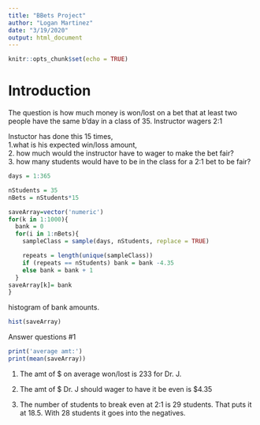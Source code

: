 ```yaml
---
title: "BBets Project"
author: "Logan Martinez"
date: "3/19/2020"
output: html_document
---
```


```r
knitr::opts_chunk$set(echo = TRUE)
```

# Introduction

The question is how much money is won/lost on a bet that at least two people have the same b'day in a class of 35.  Instructor wagers 2:1 

Instuctor has done this 15 times,  
1.what is his expected win/loss amount,  
2. how much would the instructor have to wager to make the bet fair?  
3. how many students would have to be in the class for a 2:1 bet to be fair?   
 
 
```r
days = 1:365

nStudents = 35
nBets = nStudents*15

saveArray=vector('numeric')
for(k in 1:1000){
  bank = 0
  for(i in 1:nBets){
    sampleClass = sample(days, nStudents, replace = TRUE)

    repeats = length(unique(sampleClass))
    if (repeats == nStudents) bank = bank -4.35
    else bank = bank + 1
  }
saveArray[k]= bank
}

```
 
histogram of bank amounts.   

```r
hist(saveArray)
```

Answer questions #1

```r
print('average amt:')
print(mean(saveArray))
```

1. The amt of $ on average won/lost is 233 for Dr. J. 
  
2. The amt of $ Dr. J should wager to have it be even is $4.35

3. The number of students to break even at 2:1 is 29 students. That puts it at 18.5. With 28 students it goes into the negatives. 
  
  